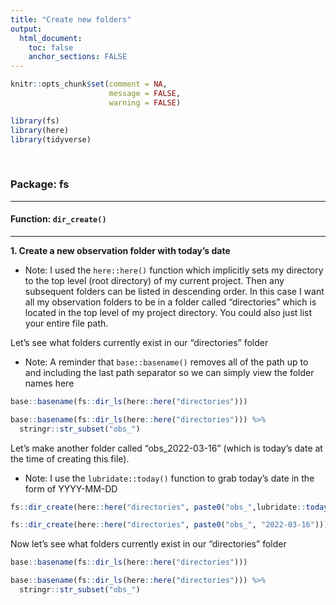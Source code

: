 ```yaml
---
title: "Create new folders"
output: 
  html_document:
    toc: false
    anchor_sections: FALSE
---
```


```r
knitr::opts_chunk$set(comment = NA,
                      message = FALSE,
                      warning = FALSE)

library(fs)
library(here)
library(tidyverse)
```

<br>

### Package: fs

---

#### Function: `dir_create()`

---

**1\. Create a new observation folder with today's date**

* Note: I used the `here::here()` function which implicitly sets my directory to the top level (root directory) of my current project. Then any subsequent folders can be listed in descending order. In this case I want all my observation folders to be in a folder called "directories" which is located in the top level of my project directory. You could also just list your entire file path.

Let's see what folders currently exist in our "directories" folder

* Note: A reminder that `base::basename()` removes all of the path up to and including the last path separator so we can simply view the folder names here

```r

base::basename(fs::dir_ls(here::here("directories")))

```

```r

base::basename(fs::dir_ls(here::here("directories"))) %>%
  stringr::str_subset("obs_")

```

Let's make another folder called "obs_2022-03-16" (which is today's date at the time of creating this file).

* Note: I use the `lubridate::today()` function to grab today's date in the form of YYYY-MM-DD

```r

fs::dir_create(here::here("directories", paste0("obs_",lubridate::today())))

```

```r

fs::dir_create(here::here("directories", paste0("obs_", "2022-03-16")))

```


Now let's see what folders currently exist in our "directories" folder

```r

base::basename(fs::dir_ls(here::here("directories")))

```

```r

base::basename(fs::dir_ls(here::here("directories"))) %>%
  stringr::str_subset("obs_")

```

